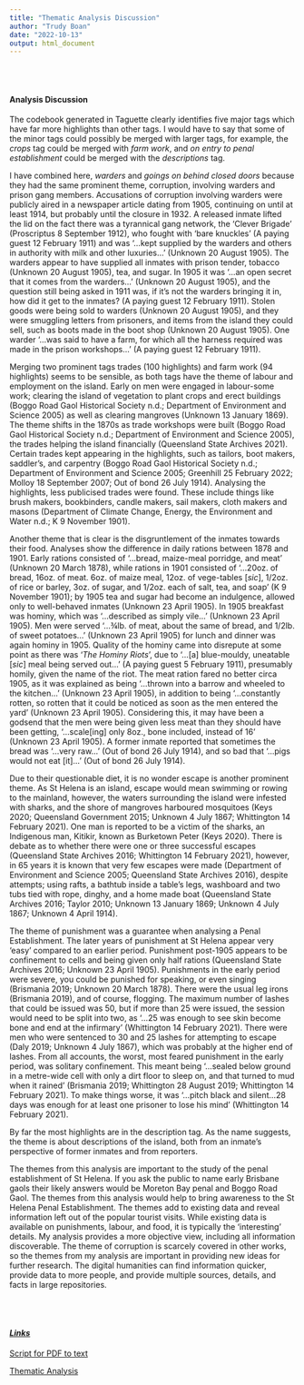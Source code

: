 ```yaml
---
title: "Thematic Analysis Discussion"
author: "Trudy Boan"
date: "2022-10-13"
output: html_document
---
```


\
\

::: {.alert .alert-info role="alert"}
#### Analysis Discussion
:::

The codebook generated in Taguette clearly identifies five major tags which have far more highlights than other tags. I would have to say that some of the minor tags could possibly be merged with larger tags, for example, the *crops* tag could be merged with *farm work*, and *on entry to penal establishment* could be merged with the *descriptions* tag.

I have combined here, *warders* and *goings on behind closed doors* because they had the same prominent theme, corruption, involving warders and prison gang members. Accusations of corruption involving warders were publicly aired in a newspaper article dating from 1905, continuing on until at least 1914, but probably until the closure in 1932. A released inmate lifted the lid on the fact there was a tyrannical gang network, the 'Clever Brigade' (Proscriptus 8 September 1912), who fought with 'bare knuckles' (A paying guest 12 February 1911) and was '...kept supplied by the warders and others in authority with milk and other luxuries...' (Unknown 20 August 1905). The warders appear to have supplied all inmates with prison tender, tobacco (Unknown 20 August 1905), tea, and sugar. In 1905 it was '...an open secret that it comes from the warders...' (Unknown 20 August 1905), and the question still being asked in 1911 was, if it's not the warders bringing it in, how did it get to the inmates? (A paying guest 12 February 1911). Stolen goods were being sold to warders (Unknown 20 August 1905), and they were smuggling letters from prisoners, and items from the island they could sell, such as boots made in the boot shop (Unknown 20 August 1905). One warder '...was said to have a farm, for which all the harness required was made in the prison workshops...' (A paying guest 12 February 1911).

Merging two prominent tags trades (100 highlights) and farm work (94 highlights) seems to be sensible, as both tags have the theme of labour and employment on the island. Early on men were engaged in labour-some work; clearing the island of vegetation to plant crops and erect buildings (Boggo Road Gaol Historical Society n.d.; Department of Environment and Science 2005) as well as clearing mangroves (Unknown 13 January 1869). The theme shifts in the 1870s as trade workshops were built (Boggo Road Gaol Historical Society n.d.; Department of Environment and Science 2005), the trades helping the island financially (Queensland State Archives 2021). Certain trades kept appearing in the highlights, such as tailors, boot makers, saddler's, and carpentry (Boggo Road Gaol Historical Society n.d.; Department of Environment and Science 2005; Greenhill 25 February 2022; Molloy 18 September 2007; Out of bond 26 July 1914). Analysing the highlights, less publicised trades were found. These include things like brush makers, bookbinders, candle makers, sail makers, cloth makers and masons (Department of Climate Change, Energy, the Environment and Water n.d.; K 9 November 1901).

Another theme that is clear is the disgruntlement of the inmates towards their food. Analyses show the difference in daily rations between 1878 and 1901. Early rations consisted of '...bread, maize-meal porridge, and meat' (Unknown 20 March 1878), while rations in 1901 consisted of '...20oz. of bread, 16oz. of meat. 6oz. of maize meal, 12oz. of vege-tables [*sic*], 1/2oz. of rice or barley, 3oz. of sugar, and 1/2oz. each of salt, tea, and soap' (K 9 November 1901); by 1905 tea and sugar had become an indulgence, allowed only to well-behaved inmates (Unknown 23 April 1905). In 1905 breakfast was hominy, which was '...described as simply vile...' (Unknown 23 April 1905). Men were served '...¾lb. of meat, about the same of bread, and 1/2lb. of sweet potatoes...' (Unknown 23 April 1905) for lunch and dinner was again hominy in 1905. Quality of the hominy came into disrepute at some point as there was '*The Hominy Riots*', due to '...[a] blue-mouldy, uneatable [*sic*] meal being served out...' (A paying guest 5 February 1911), presumably homily, given the name of the riot. The meat ration fared no better circa 1905, as it was explained as being '...thrown into a barrow and wheeled to the kitchen...' (Unknown 23 April 1905), in addition to being '...constantly rotten, so rotten that it could be noticed as soon as the men entered the yard' (Unknown 23 April 1905). Considering this, it may have been a godsend that the men were being given less meat than they should have been getting, '...scale[ing] only 8oz., bone included, instead of 16' (Unknown 23 April 1905). A former inmate reported that sometimes the bread was '...very raw...' (Out of bond 26 July 1914), and so bad that '...pigs would not eat [it]...' (Out of bond 26 July 1914).

Due to their questionable diet, it is no wonder escape is another prominent theme. As St Helena is an island, escape would mean swimming or rowing to the mainland, however, the waters surrounding the island were infested with sharks, and the shore of mangroves harboured mosquitoes (Keys 2020; Queensland Government 2015; Unknown 4 July 1867; Whittington 14 February 2021). One man is reported to be a victim of the sharks, an Indigenous man, Kitikir, known as Burketown Peter (Keys 2020). There is debate as to whether there were one or three successful escapes (Queensland State Archives 2016; Whittington 14 February 2021), however, in 65 years it is known that very few escapes were made (Department of Environment and Science 2005; Queensland State Archives 2016), despite attempts; using rafts, a bathtub inside a table's legs, washboard and two tubs tied with rope, dinghy, and a home made boat (Queensland State Archives 2016; Taylor 2010; Unknown 13 January 1869; Unknown 4 July 1867; Unknown 4 April 1914).

The theme of punishment was a guarantee when analysing a Penal Establishment. The later years of punishment at St Helena appear very 'easy' compared to an earlier period. Punishment post-1905 appears to be confinement to cells and being given only half rations (Queensland State Archives 2016; Unknown 23 April 1905). Punishments in the early period were severe, you could be punished for speaking, or even singing (Brismania 2019; Unknown 20 March 1878). There were the usual leg irons (Brismania 2019), and of course, flogging. The maximum number of lashes that could be issued was 50, but if more than 25 were issued, the session would need to be split into two, as '...25 was enough to see skin become bone and end at the infirmary' (Whittington 14 February 2021). There were men who were sentenced to 30 and 25 lashes for attempting to escape (Daly 2019; Unknown 4 July 1867), which was probably at the higher end of lashes. From all accounts, the worst, most feared punishment in the early period, was solitary confinement. This meant being '...sealed below ground in a metre-wide cell with only a dirt floor to sleep on, and that turned to mud when it rained' (Brismania 2019; Whittington 28 August 2019; Whittington 14 February 2021). To make things worse, it was '...pitch black and silent...28 days was enough for at least one prisoner to lose his mind' (Whittington 14 February 2021).

By far the most highlights are in the description tag. As the name suggests, the theme is about descriptions of the island, both from an inmate's perspective of former inmates and from reporters.

The themes from this analysis are important to the study of the penal establishment of St Helena. If you ask the public to name early Brisbane gaols their likely answers would be Moreton Bay penal and Boggo Road Gaol. The themes from this analysis would help to bring awareness to the St Helena Penal Establishment. The themes add to existing data and reveal information left out of the popular tourist visits. While existing data is available on punishments, labour, and food, it is typically the 'interesting' details. My analysis provides a more objective view, including all information discoverable. The theme of corruption is scarcely covered in other works, so the themes from my analysis are important in providing new ideas for further research. The digital humanities can find information quicker, provide data to more people, and provide multiple sources, details, and facts in large repositories.

\
\

#### [***Links***]{.underline}

[Script for PDF to text](file:///C:/HINQ302Assessment_2/scriptpdftotext.html)

[Thematic Analysis](file:///C:/HINQ302Assessment_2/web/Portfolio_task_03/ThematicAnalysis.html)

\
